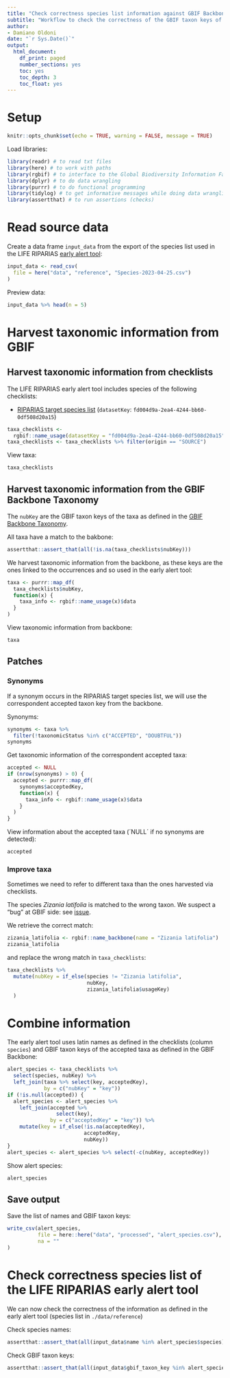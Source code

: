```yaml
---
title: "Check correctness species list information against GBIF Backbone"
subtitle: "Workflow to check the correctness of the GBIF taxon keys of the LIFE RIPARIAS early alert tool"
author:
- Damiano Oldoni
date: "`r Sys.Date()`"
output:
  html_document:
    df_print: paged
    number_sections: yes
    toc: yes
    toc_depth: 3
    toc_float: yes
---
```


# Setup 

```r
knitr::opts_chunk$set(echo = TRUE, warning = FALSE, message = TRUE)
```


Load libraries:

```r
library(readr) # to read txt files
library(here) # to work with paths
library(rgbif) # to interface to the Global Biodiversity Information Facility API
library(dplyr) # to do data wrangling
library(purrr) # to do functional programming
library(tidylog) # to get informative messages while doing data wrangling 
library(assertthat) # to run assertions (checks)

```

# Read source data

Create a data frame `input_data` from the export of the species list used in the LIFE RIPARIAS [early alert tool](https://alert.riparias.be/):

```r
input_data <- read_csv(
  file = here("data", "reference", "Species-2023-04-25.csv")
) 
```

Preview data:

```r
input_data %>% head(n = 5)
```

# Harvest taxonomic information from GBIF

## Harvest taxonomic information from checklists

The LIFE RIPARIAS early alert tool includes species of the following checklists:

- [RIPARIAS target species list](https://www.gbif.org/dataset/fd004d9a-2ea4-4244-bb60-0df508d20a15) (`datasetKey`: `fd004d9a-2ea4-4244-bb60-0df508d20a15`)

```r
taxa_checklists <- 
  rgbif::name_usage(datasetKey = "fd004d9a-2ea4-4244-bb60-0df508d20a15")$data
taxa_checklists <- taxa_checklists %>% filter(origin == "SOURCE")
```

View taxa:

```r
taxa_checklists
```

## Harvest taxonomic information from the GBIF Backbone Taxonomy

The  `nubKey` are the GBIF taxon keys of the taxa as defined in the [GBIF Backbone Taxonomy](https://www.gbif.org/dataset/d7dddbf4-2cf0-4f39-9b2a-bb099caae36c).

All taxa have a match to the bakbone:

```r
assertthat::assert_that(all(!is.na(taxa_checklists$nubKey)))
```

We harvest taxonomic information from the backbone, as these keys are the ones linked to the occurrences and so used in the early alert tool:

```r
taxa <- purrr::map_df(
  taxa_checklists$nubKey, 
  function(x) {
    taxa_info <- rgbif::name_usage(x)$data
  }
)
```

View taxonomic information from backbone:

```r
taxa
```

## Patches

### Synonyms

If a synonym occurs in the RIPARIAS target species list, we will use the correspondent accepted taxon key from the backbone.

Synonyms:

```r
synonyms <- taxa %>%
  filter(!taxonomicStatus %in% c("ACCEPTED", "DOUBTFUL"))
synonyms
```

Get taxonomic information of the correspondent accepted taxa:

```r
accepted <- NULL
if (nrow(synonyms) > 0) {
  accepted <- purrr::map_df(
    synonyms$acceptedKey, 
    function(x) {
      taxa_info <- rgbif::name_usage(x)$data
    }
  )
}
```

View information about the accepted taxa (´NULL´ if no synonyms are detected):

```r
accepted
```

### Improve taxa

Sometimes we need to refer to different taxa than the ones harvested via checklists.

The species _Zizania latifolia_ is matched to the wrong taxon. We suspect a "bug" at GBIF side: see [issue](https://github.com/gbif/portal-feedback/issues/4718).

We retrieve the correct match:

```r
zizania_latifolia <- rgbif::name_backbone(name = "Zizania latifolia")
zizania_latifolia
```

and replace the wrong match in `taxa_checklists`:

```r
taxa_checklists %>%
  mutate(nubKey = if_else(species != "Zizania latifolia",
                          nubKey,
                          zizania_latifolia$usageKey)
  )
```

# Combine information

The early alert tool uses latin names as defined in the checklists (column `species`) and GBIF taxon keys of the accepted taxa as defined in the GBIF Backbone:

```r
alert_species <- taxa_checklists %>%
  select(species, nubKey) %>%
  left_join(taxa %>% select(key, acceptedKey),
            by = c("nubKey" = "key"))
if (!is.null(accepted)) {
  alert_species <- alert_species %>%
    left_join(accepted %>%
                select(key),
              by = c("acceptedKey" = "key")) %>%
    mutate(key = if_else(!is.na(acceptedKey),
                         acceptedKey,
                         nubKey))
}
alert_species <- alert_species %>% select(-c(nubKey, acceptedKey))
```

Show alert species:

```r
alert_species
```

## Save output

Save the list of names and GBIF taxon keys:

```r
write_csv(alert_species, 
          file = here::here("data", "processed", "alert_species.csv"),
          na = ""
)
```

# Check correctness species list of the LIFE RIPARIAS early alert tool

We can now check the correctness of the information as defined in the early alert tool (species list in `./data/reference`)


Check species names:

```r
assertthat::assert_that(all(input_data$name %in% alert_species$species))
```

Check GBIF taxon keys:

```r
assertthat::assert_that(all(input_data$gbif_taxon_key %in% alert_species$key))
```
